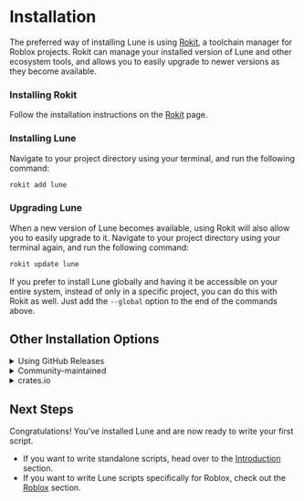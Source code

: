 
# Installation

The preferred way of installing Lune is using [Rokit](https://github.com/rojo-rbx/rojo),
a toolchain manager for Roblox projects. Rokit can manage your installed version of Lune and
other ecosystem tools, and allows you to easily upgrade to newer versions as they become available.

<Steps>

### Installing Rokit

Follow the installation instructions on the [Rokit](https://github.com/rojo-rbx/rojo) page.

### Installing Lune

Navigate to your project directory using your terminal, and run the following command:

```sh copy filename="Bash"
rokit add lune
```

### Upgrading Lune

When a new version of Lune becomes available, using Rokit will also allow you to easily upgrade to it.
Navigate to your project directory using your terminal again, and run the following command:

```sh copy filename="Bash"
rokit update lune
```

</Steps>

If you prefer to install Lune globally and having it be accessible on your entire system,
instead of only in a specific project, you can do this with Rokit as well. Just add the
`--global` option to the end of the commands above.

## Other Installation Options

<details>
<summary>Using GitHub Releases</summary>

You can download pre-built binaries for most systems directly from the
[GitHub Releases](https://github.com/lune-org/lune/releases) page. <br /> There are many tools
that can install binaries directly from releases, and it is up to you to choose what tool to use
when installing here. Lune is compatible with both [Foreman](https://github.com/Roblox/foreman)
and [Aftman](https://github.com/LPGhatguy/aftman).

</details>

<details>
<summary>Community-maintained</summary>

### Scoop

Windows users can use [Scoop](https://scoop.sh) to install Lune.

```ps copy filename="PowerShell"
# Add the bucket
scoop bucket add lune https://github.com/CompeyDev/lune-packaging.git

# Install the package
scoop install lune
```

### Homebrew

macOS and Linux users can use [Homebrew](https://brew.sh) to install Lune.

```sh copy filename="Bash"
# Installs latest stable precompiled binary
brew install lune
```

***or***

```sh copy filename="Bash"
# Builds from latest stable source
brew install lune --build-from-source
```

### APT

APT is a package manager for Debian-based Linux distributions that uses `dpkg` to install packages. <br/>
Follow the instructions at the unofficial [lune-packaging](https://github.com/CompeyDev/lune-packaging#apt) repository to install Lune using APT.

<Callout type="warning" emoji="⚠️">
  The APT repository is hosted by the community and is not endorsed by or affiliated with Lune.
</Callout>

### AppImage

AppImages are platform independent sandboxed binaries that work out of the box. <br/>
Go to the [GitHub Actions Page](https://github.com/CompeyDev/lune-packaging/actions/workflows/appimage.yaml), and download the artifact suitable for your architecture from the build artifacts.

### AUR (Arch User Repository)

There are a number of packages available on the AUR:

- `lune` - Builds from the latest stable release source.
- `lune-git` - Builds from the latest commit in the repo; unstable.
- `lune-bin` - Installs a precompiled binary from GitHub Release artifacts.

These can be installed with your preferred AUR package manager as such:

```sh copy filename="Bash"
paru -S [PACKAGE_NAME]
```

***or***

```sh copy filename="Bash"
yay -S [PACKAGE_NAME]
```

<Callout type="warning" emoji="⚠️">
  Only one of these AUR packages must be installed at a time in order to prevent conflicts.
</Callout>

### Nix

macOS* and Linux users can use [Nix](https://nixos.org/) to install Lune.

<Callout type="warning" emoji="⚠️">
  *the macOS build is currently broken. Help is wanted debugging [it](https://github.com/NixOS/nixpkgs/blob/36f9963ac7ea0a471c1d408e90edec093a819d83/pkgs/development/interpreters/lune/default.nix).
</Callout>

<details>
<summary>Imperatively</summary>
<br />
**NixOS**

```sh copy filename="Bash"
nix-env -iA nixos.lune
```

**Non NixOS**

```sh copy filename="Bash"
nix-env  -iA nixpkgs.lune
# If you are using flakes
nix profile install nixpkgs#lune
```

</details>

<details>
<summary>Declaratively</summary>
<br />
**With [home-manager](https://github.com/nix-community/home-manager)**

```nix copy filename="nix"
home.packages = with pkgs; [
  lune
];
```

**system-wide NixOS configuration**

```nix copy filename="nix"
enviroment.systemPackages = with pkgs; [
  lune
];
```

</details>

<details>
<summary>Temporarily</summary>
<br />
You can temporarily use Lune in your shell. You can use this to try out Lune before deciding to permanently install it.

```sh copy filename="Bash"
nix-shell -p lune
```

</details>

</details>

<details>
<summary>crates.io</summary>

### Building from source
Building and installing from source requires the latest version of
[Rust & Cargo](https://doc.rust-lang.org/cargo/getting-started/installation.html) to be installed on
your system. <br /> Once installed, run the following command in your terminal:

```sh copy filename="Bash"
cargo install lune --locked
```
### Binstall
[`cargo binstall`](https://github.com/cargo-bins/cargo-binstall) provides a simple mechanism for installing rust binaries from crates.io, without
compiling from source unlike `cargo install`. Lune is packaged in a `binstall` compatible way.

With `binstall` installed and in your path, run:
```sh copy filename="Bash"
cargo binstall lune
```


</details>

## Next Steps

Congratulations! You've installed Lune and are now ready to write your first script.

-   If you want to write standalone scripts, head over to the
    [Introduction](./2-introduction/1-hello-lune.md) section.
-   If you want to write Lune scripts specifically for Roblox, check out the
    [Roblox](../roblox/1-introduction.md) section.
